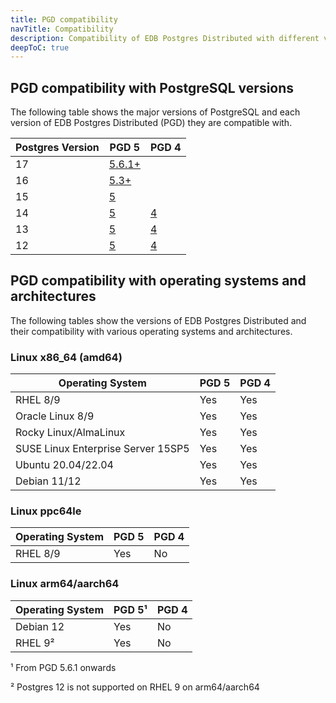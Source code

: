 ```yaml
---
title: PGD compatibility
navTitle: Compatibility
description: Compatibility of EDB Postgres Distributed with different versions of PostgreSQL
deepToC: true
---
```


## PGD compatibility with PostgreSQL versions

The following table shows the major versions of PostgreSQL and each version of EDB Postgres Distributed (PGD) they are compatible with. 

| Postgres Version | PGD 5                  | PGD 4        |
|----------------------|------------------------|--------------|
| 17                   | [5.6.1+](/pgd/5.6/) |              |
| 16                   | [5.3+](/pgd/5.6/)    |              |
| 15                   | [5](/pgd/5.6/)      |              |
| 14                   | [5](/pgd/5.6/)      | [4](/pgd/4/) |
| 13                   | [5](/pgd/5.6/)      | [4](/pgd/4/) |
| 12                   | [5](/pgd/5.6/)      | [4](/pgd/4/) |



## PGD compatibility with operating systems and architectures

The following tables show the versions of EDB Postgres Distributed and their compatibility with various operating systems and architectures.

### Linux x86_64 (amd64)

| Operating System                   | PGD 5 | PGD 4 |
|------------------------------------|-------|-------|
| RHEL 8/9                           | Yes   | Yes   |
| Oracle Linux 8/9                   | Yes   | Yes   |
| Rocky Linux/AlmaLinux              | Yes   | Yes   |
| SUSE Linux Enterprise Server 15SP5 | Yes   | Yes   |
| Ubuntu 20.04/22.04                 | Yes   | Yes   |
| Debian 11/12                       | Yes   | Yes   |

### Linux ppc64le

| Operating System | PGD 5 | PGD 4 |
|------------------|-------|-------|
| RHEL 8/9         | Yes   | No    |


### Linux arm64/aarch64

| Operating System | PGD 5&sup1; | PGD 4 |
|------------------|-------|-------|
| Debian 12        | Yes   | No    |
| RHEL 9&sup2;         | Yes   | No    |

&sup1; From PGD 5.6.1 onwards

&sup2; Postgres 12 is not supported on RHEL 9 on arm64/aarch64

